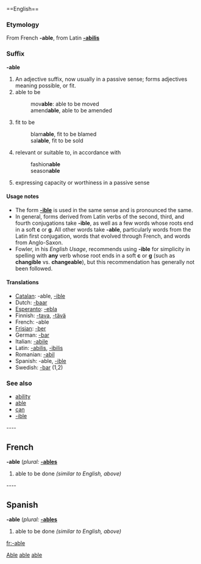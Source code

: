 {{rfc|rm blanks at end of most lines - indicated 'bot vandalism}}
{{see|able}}==English==

===Etymology===
From French '''-able''', from Latin '''[[-abilis]]'''   
   
===Suffix===
'''-able'''   
   
# An adjective suffix, now usually in a passive sense; forms adjectives meaning possible, or fit.   
# able to be   
#:mov'''able''': able to be moved   
#:amend'''able''', able to be amended   
# fit to be   
#:blam'''able''', fit to be blamed   
#:sal'''able''', fit to be sold   
# relevant or suitable to, in accordance with   
#:fashion'''able'''   
#:season'''able'''   
# expressing capacity or worthiness in a passive sense   
   
====Usage notes====
*The form '''[[-ible]]''' is used in the same sense and is pronounced the same.   
*In general, forms derived from Latin verbs of the second, third, and fourth conjugations take '''-ible''', as well as a few words whose roots end in a soft '''c ''' or '''g'''. All other words take '''-able''', particularly words from the Latin first conjugation, words that evolved through French, and words from Anglo-Saxon.   
*Fowler, in his ''English Usage'', recommends using '''-ible''' for simplicity in spelling with '''any''' verb whose root ends in a soft '''c ''' or '''g''' (such as '''changible''' vs. '''changeable'''), but this recommendation has generally not been followed.   
   
====Translations====
*[[Catalan]]: -able, [[-ible]]   
*Dutch: [[-baar]]   
*[[Esperanto]]: [[-ebla]]   
*Finnish: [[-tava]], [[-tävä]]   
*French: -able   
*[[Frisian]]: [[-ber]]   
*German: [[-bar]]   
*Italian: [[-abile]]
*Latin: [[-abilis]], [[-ibilis]]
*Romanian: [[-abil]]
*Spanish: -able, [[-ible]]
*Swedish: [[-bar]] (1,2)

===See also===
*[[ability]]
*[[able]]
*[[can]]
*[[-ible]]

----   
==French==
'''-able''' (''plural:'' '''[[-ables]]'''   
   
# able to be done ''(similar to English, above)''   
   
----   

==Spanish==
'''-able''' (''plural:'' '''[[-ables]]'''   
   
# able to be done ''(similar to English, above)''   
   
[[Category:English suffixes|Able]]   
[[Category:French suffixes|able]]   
[[Category:Spanish suffixes|able]]   

[[fr:-able]]